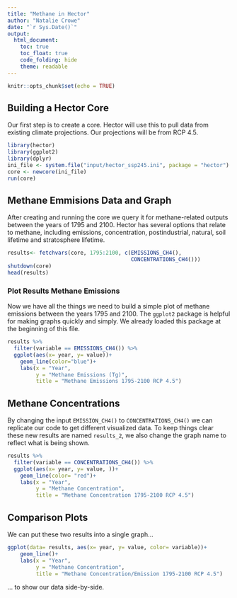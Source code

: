 ```yaml
---
title: "Methane in Hector"
author: "Natalie Crowe"
date: "`r Sys.Date()`"
output:
  html_document:
    toc: true
    toc_float: true
    code_folding: hide
    theme: readable
---
```


```r
knitr::opts_chunk$set(echo = TRUE)
```

## Building a Hector Core

Our first step is to create a core. Hector will use this to pull data from existing climate projections. Our projections will be from RCP 4.5.

```r
library(hector)
library(ggplot2)
library(dplyr)
ini_file <- system.file("input/hector_ssp245.ini", package = "hector")
core <- newcore(ini_file)
run(core)
```

## Methane Emmisions Data and Graph

After creating and running the core we query it for methane-related outputs
between the years of 1795 and 2100. Hector has several options that relate to methane, including emissions, concentration, postindustrial, natural, soil lifetime and stratosphere lifetime.

```r
results<- fetchvars(core, 1795:2100, c(EMISSIONS_CH4(),
                                       CONCENTRATIONS_CH4()))
shutdown(core)
head(results)
```

### Plot Results Methane Emissions

Now we have all the things we need to build a simple plot of methane emissions between the years 1795 and 2100. The `ggplot2` package is helpful for making graphs quickly and simply. We already loaded this package at the beginning of this file. 

```r
results %>% 
  filter(variable == EMISSIONS_CH4()) %>% 
  ggplot(aes(x= year, y= value))+
    geom_line(color="blue")+
    labs(x = "Year",
         y = "Methane Emissions (Tg)",
         title = "Methane Emissions 1795-2100 RCP 4.5")
```

## Methane Concentrations

By changing the input `EMISSION_CH4()` to `CONCENTRATIONS_CH4()` we can replicate our code to get different visualized data. To keep things clear these new results are named `results_2`, we also  change the graph name to reflect what is being shown.

```r
results %>% 
  filter(variable == CONCENTRATIONS_CH4()) %>% 
  ggplot(aes(x= year, y= value, ))+
    geom_line(color= "red")+
    labs(x = "Year",
         y = "Methane Concentration",
         title = "Methane Concentration 1795-2100 RCP 4.5")
```

## Comparison Plots

We can put these two results into a single graph...
```r
ggplot(data= results, aes(x= year, y= value, color= variable))+
    geom_line()+
    labs(x = "Year",
         y = "Methane Concentration",
         title = "Methane Concentration/Emission 1795-2100 RCP 4.5")
```
... to show our data side-by-side.
